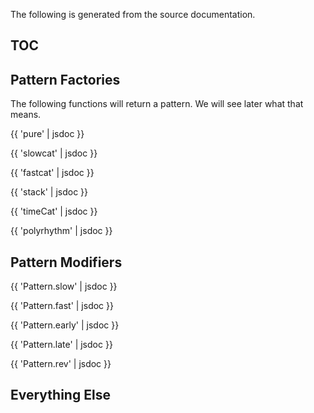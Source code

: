 
The following is generated from the source documentation.

## TOC

## Pattern Factories

The following functions will return a pattern. We will see later what that means.

{{ 'pure' | jsdoc }}

{{ 'slowcat' | jsdoc }}

{{ 'fastcat' | jsdoc }}

{{ 'stack' | jsdoc }}

{{ 'timeCat' | jsdoc }}

{{ 'polyrhythm' | jsdoc }}

## Pattern Modifiers

{{ 'Pattern.slow' | jsdoc }}

{{ 'Pattern.fast' | jsdoc }}

{{ 'Pattern.early' | jsdoc }}

{{ 'Pattern.late' | jsdoc }}

{{ 'Pattern.rev' | jsdoc }}

## Everything Else